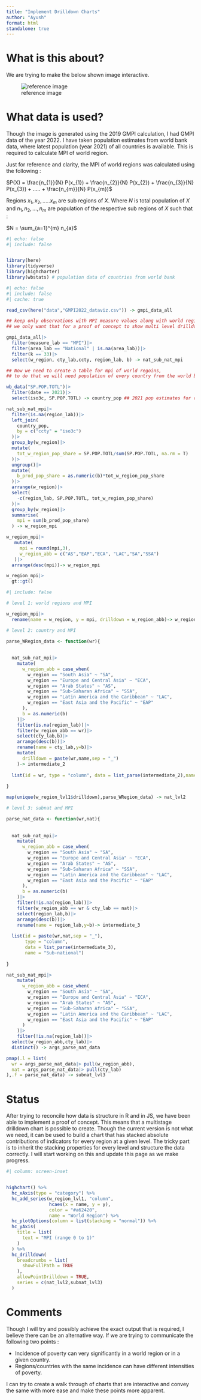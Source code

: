 ```yaml
---
title: "Implement Drilldown Charts"
author: "Ayush"
format: html
standalone: true
---
```


# What is this about?

We are trying to make the below shown image interactive.

:::{.column-page}
![reference image](img/refrence_img.png)
:::

# What data is used?

Though the image is generated using the 2019 GMPI calculation, I had GMPI data of the year 2022. I have taken population estimates from world bank data, where latest population (year 2021) of all countries is available. This is required to calculate MPI of world region.

Just for reference and clarity, the MPI of world regions was calculated using the following :

$P(X) = \frac{n_{1}}{N} P(x_{1}) + \frac{n_{2}}{N} P(x_{2}) + \frac{n_{3}}{N} P(x_{3}) + ..... + \frac{n_{m}}{N} P(x_{m})$

Regions $x_{1}, x_{2},.....x_{m}$ are sub regions of $X$. Where $N$ is total population of $X$ and $n_{1}, n_{2}, ... , n_{m}$ are population of the respective sub regions of $X$ such that :

$N = \sum_{a=1}^{m} n_{a}$



<!--

First we need to prepare the data that can be used to create drilldown charts
using the {highcharter} package.

1. Get all required libraries

2. import gmpi data, get required observations and columns. Then create a table to get population of countries inorder to create a table that shows mpi of world regions

3. Show the table in the output for cross checking

4. get data prepared for highcharts

-->

```r
#| echo: false
#| include: false


library(here)
library(tidyverse)
library(highcharter)
library(wbstats) # population data of countries from world bank

```

```r
#| echo: false
#| include: false
#| cache: true

read_csv(here("data","GMPI2022_dataviz.csv")) -> gmpi_data_all

## keep only observations with MPI measure values along with world region, country and sub national region,
## we only want that for a proof of concept to show multi level drilldown

gmpi_data_all|>
  filter(measure_lab == "MPI")|>
  filter(area_lab == "National" | is.na(area_lab))|>
  filter(k == 33)|>
  select(w_region, cty_lab,ccty, region_lab, b) -> nat_sub_nat_mpi

## Now we need to create a table for mpi of world regoins,
## to do that we will need population of every country from the world bank data and then merge and calculate mpi of the world regions

wb_data("SP.POP.TOTL")|>
  filter(date == 2021)|>
  select(iso3c, SP.POP.TOTL) -> country_pop ## 2021 pop estimates for countries

nat_sub_nat_mpi|>
  filter(is.na(region_lab))|>
  left_join(
    country_pop,
    by = c("ccty" = "iso3c")
  )|>
  group_by(w_region)|>
  mutate(
    tot_w_region_pop_share = SP.POP.TOTL/sum(SP.POP.TOTL, na.rm = T)
  )|>
  ungroup()|>
  mutate(
    b_prod_pop_share = as.numeric(b)*tot_w_region_pop_share
  )|>
  arrange(w_region)|>
  select(
    -c(region_lab, SP.POP.TOTL, tot_w_region_pop_share)
  )|>
  group_by(w_region)|>
  summarise(
    mpi = sum(b_prod_pop_share)
  ) -> w_region_mpi


```

```r

w_region_mpi|>
   mutate(
     mpi = round(mpi,3),
     w_region_abb = c("AS","EAP","ECA", "LAC","SA","SSA")
   )|>
  arrange(desc(mpi))-> w_region_mpi

w_region_mpi|>
  gt::gt()

```

```r
#| include: false

# level 1: world regions and MPI

w_region_mpi|>
  rename(name = w_region, y = mpi, drilldown = w_region_abb)-> w_region_lvl1

# level 2: country and MPI

parse_WRegion_data <- function(wr){
  
  
  nat_sub_nat_mpi|>
    mutate(
      w_region_abb = case_when(
        w_region == "South Asia" ~ "SA",
        w_region == "Europe and Central Asia" ~ "ECA",
        w_region == "Arab States" ~ "AS",
        w_region == "Sub-Saharan Africa" ~ "SSA",
        w_region == "Latin America and the Caribbean" ~ "LAC",
        w_region == "East Asia and the Pacific" ~ "EAP"
      ),
      b = as.numeric(b)
    )|>
    filter(is.na(region_lab))|>
    filter(w_region_abb == wr)|>
    select(cty_lab,b)|>
    arrange(desc(b))|>
    rename(name = cty_lab,y=b)|>
    mutate(
      drilldown = paste(wr,name,sep = "_")
    )-> intermediate_2
  
  list(id = wr, type = "column", data = list_parse(intermediate_2),name = "National")
  
}

map(unique(w_region_lvl1$drilldown),parse_WRegion_data) -> nat_lvl2

# level 3: subnat and MPI

parse_nat_data <- function(wr,nat){
  
  
  nat_sub_nat_mpi|>
    mutate(
      w_region_abb = case_when(
        w_region == "South Asia" ~ "SA",
        w_region == "Europe and Central Asia" ~ "ECA",
        w_region == "Arab States" ~ "AS",
        w_region == "Sub-Saharan Africa" ~ "SSA",
        w_region == "Latin America and the Caribbean" ~ "LAC",
        w_region == "East Asia and the Pacific" ~ "EAP"
      ),
      b = as.numeric(b)
    )|>
    filter(!is.na(region_lab))|>
    filter(w_region_abb == wr & cty_lab == nat)|>
    select(region_lab,b)|>
    arrange(desc(b))|>
    rename(name = region_lab,y=b)-> intermediate_3
  
  list(id = paste(wr,nat,sep = "_"), 
       type = "column", 
       data = list_parse(intermediate_3),
       name = "Sub-national")
  
}

nat_sub_nat_mpi|>
    mutate(
      w_region_abb = case_when(
        w_region == "South Asia" ~ "SA",
        w_region == "Europe and Central Asia" ~ "ECA",
        w_region == "Arab States" ~ "AS",
        w_region == "Sub-Saharan Africa" ~ "SSA",
        w_region == "Latin America and the Caribbean" ~ "LAC",
        w_region == "East Asia and the Pacific" ~ "EAP"
      )
    )|>
    filter(!is.na(region_lab))|>
  select(w_region_abb,cty_lab)|>
  distinct() -> args_parse_nat_data

pmap(.l = list(
  wr = args_parse_nat_data|> pull(w_region_abb),
  nat = args_parse_nat_data|> pull(cty_lab) 
),.f = parse_nat_data) -> subnat_lvl3

```

<!-- highcgarts data prep is complete in chunks above this comments -->


# Status

After trying to reconcile how data is structure in R and in JS, we have been able to implement a proof of concept. This means that a multistage drilldown chart is possible to create. Though the current version is not what we need, it can be used to build a chart that has stacked absolute contributions of indicators for every region at a given level. The tricky part is to inherit the stacking properties for every level and structure the data correctly. I will start working on this and update this page as we make progress.


```r
#| column: screen-inset


highchart() %>%
  hc_xAxis(type = "category") %>%
  hc_add_series(w_region_lvl1, "column",
                hcaes(x = name, y = y),
                color = "#a62420",
                name = "World Region") %>%
  hc_plotOptions(column = list(stacking = "normal")) %>%
  hc_yAxis(
    title = list(
      text = "MPI (range 0 to 1)"
    )
  ) %>% 
  hc_drilldown(
    breadcrumbs = list(
      showFullPath = TRUE
    ),
    allowPointDrilldown = TRUE,
    series = c(nat_lvl2,subnat_lvl3)
  )

```

# Comments

Though I will try and possibly achieve the exact output that is required, I believe there can be an alternative way. If we are trying to communicate the following two points :

  + Incidence of poverty can very significantly in a world region or in a given country.
  + Regions/countries with the same incidence can have different intensities of poverty.
  
I can try to create a walk through of charts that are interactive and convey the same with more ease and make these points more apparent.